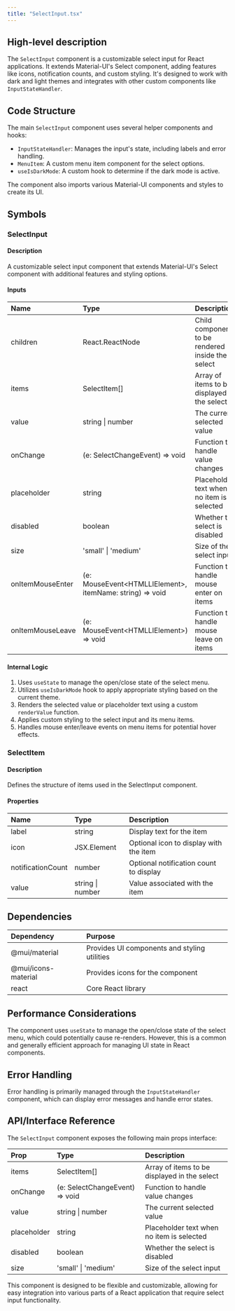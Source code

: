 ```yaml
---
title: "SelectInput.tsx"
---
```


## High-level description
The `SelectInput` component is a customizable select input for React applications. It extends Material-UI's Select component, adding features like icons, notification counts, and custom styling. It's designed to work with dark and light themes and integrates with other custom components like `InputStateHandler`.

## Code Structure
The main `SelectInput` component uses several helper components and hooks:
- `InputStateHandler`: Manages the input's state, including labels and error handling.
- `MenuItem`: A custom menu item component for the select options.
- `useIsDarkMode`: A custom hook to determine if the dark mode is active.

The component also imports various Material-UI components and styles to create its UI.

## Symbols

### SelectInput
#### Description
A customizable select input component that extends Material-UI's Select component with additional features and styling options.

#### Inputs
| Name | Type | Description |
|:-----|:-----|:------------|
| children | React.ReactNode | Child components to be rendered inside the select |
| items | SelectItem[] | Array of items to be displayed in the select |
| value | string \| number | The current selected value |
| onChange | (e: SelectChangeEvent) =&gt; void | Function to handle value changes |
| placeholder | string | Placeholder text when no item is selected |
| disabled | boolean | Whether the select is disabled |
| size | 'small' \| 'medium' | Size of the select input |
| onItemMouseEnter | (e: MouseEvent&lt;HTMLLIElement&gt;, itemName: string) =&gt; void | Function to handle mouse enter on items |
| onItemMouseLeave | (e: MouseEvent&lt;HTMLLIElement&gt;) =&gt; void | Function to handle mouse leave on items |

#### Internal Logic
1. Uses `useState` to manage the open/close state of the select menu.
2. Utilizes `useIsDarkMode` hook to apply appropriate styling based on the current theme.
3. Renders the selected value or placeholder text using a custom `renderValue` function.
4. Applies custom styling to the select input and its menu items.
5. Handles mouse enter/leave events on menu items for potential hover effects.

### SelectItem
#### Description
Defines the structure of items used in the SelectInput component.

#### Properties
| Name | Type | Description |
|:-----|:-----|:------------|
| label | string | Display text for the item |
| icon | JSX.Element | Optional icon to display with the item |
| notificationCount | number | Optional notification count to display |
| value | string \| number | Value associated with the item |

## Dependencies
| Dependency | Purpose |
|:-----------|:--------|
| @mui/material | Provides UI components and styling utilities |
| @mui/icons-material | Provides icons for the component |
| react | Core React library |

## Performance Considerations
The component uses `useState` to manage the open/close state of the select menu, which could potentially cause re-renders. However, this is a common and generally efficient approach for managing UI state in React components.

## Error Handling
Error handling is primarily managed through the `InputStateHandler` component, which can display error messages and handle error states.

## API/Interface Reference
The `SelectInput` component exposes the following main props interface:

| Prop | Type | Description |
|:-----|:-----|:------------|
| items | SelectItem[] | Array of items to be displayed in the select |
| onChange | (e: SelectChangeEvent) =&gt; void | Function to handle value changes |
| value | string \| number | The current selected value |
| placeholder | string | Placeholder text when no item is selected |
| disabled | boolean | Whether the select is disabled |
| size | 'small' \| 'medium' | Size of the select input |

This component is designed to be flexible and customizable, allowing for easy integration into various parts of a React application that require select input functionality.